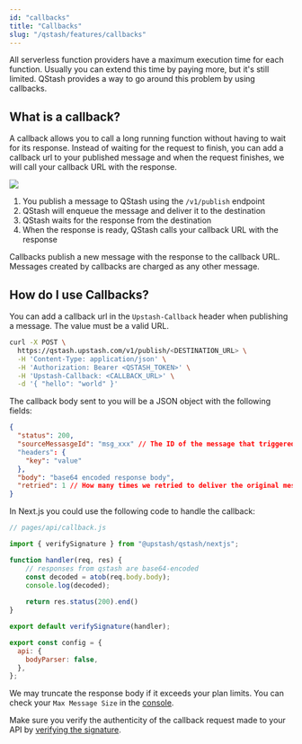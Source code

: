 ```yaml
---
id: "callbacks"
title: "Callbacks"
slug: "/qstash/features/callbacks"
---
```


All serverless function providers have a maximum execution time for each function. Usually you can extend this time by paying more, but it's still limited. QStash provides a way to go around this problem by using callbacks.


## What is a callback?

A callback allows you to call a long running function without having to wait for its response. Instead of waiting for the request to finish, you can add a callback url to your published message and when the request finishes, we will call your callback URL with the response.


![](/img/qstash/callbacks.png)

1. You publish a message to QStash using the `/v1/publish` endpoint
2. QStash will enqueue the message and deliver it to the destination
3. QStash waits for the response from the destination
4. When the response is ready, QStash calls your callback URL with the response

Callbacks publish a new message with the response to the callback URL. Messages created by callbacks are charged as any other message.

## How do I use Callbacks?

You can add a callback url in the `Upstash-Callback` header when publishing a message. The value must be a valid URL.

```bash
curl -X POST \
  https://qstash.upstash.com/v1/publish/<DESTINATION_URL> \
  -H 'Content-Type: application/json' \
  -H 'Authorization: Bearer <QSTASH_TOKEN>' \
  -H 'Upstash-Callback: <CALLBACK_URL>' \
  -d '{ "hello": "world" }'
```

The callback body sent to you will be a JSON object with the following fields:
```json
{
  "status": 200,
  "sourceMessasgeId": "msg_xxx" // The ID of the message that triggered the callback
  "headers": {
    "key": "value"
  },
  "body": "base64 encoded response body",
  "retried": 1 // How many times we retried to deliver the original message
}
```

In Next.js you could use the following code to handle the callback:

```js
// pages/api/callback.js

import { verifySignature } from "@upstash/qstash/nextjs";

function handler(req, res) {
	// responses from qstash are base64-encoded
	const decoded = atob(req.body.body);
	console.log(decoded);
	
	return res.status(200).end()
}

export default verifySignature(handler);

export const config = {
  api: {
    bodyParser: false,
  },
};

 ```


We may truncate the response body if it exceeds your plan limits. You can check your `Max Message Size` in the [console](https://console.upstash.com/qstash?tab=details).

Make sure you verify the authenticity of the callback request made to your API by [verifying the signature](/qstash/features/security/#request-signing-optional).

